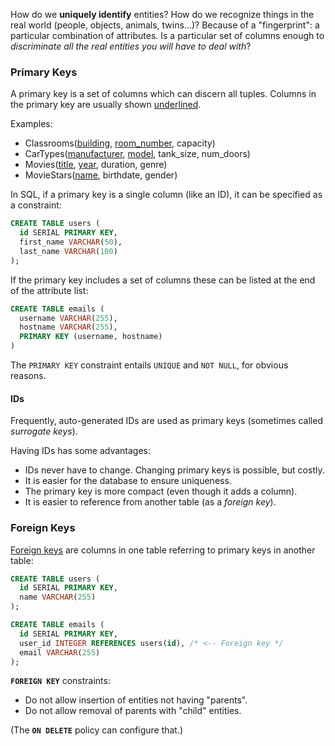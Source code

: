 

How do we **uniquely identify** entities? How do we recognize things in the real world (people, objects, animals, twins...)? Because of a "fingerprint": a particular combination of attributes. Is a particular set of columns enough to *discriminate all the real entities you will have to deal with*?

### Primary Keys

A primary key is a set of columns which can discern all tuples. Columns in the primary key are usually shown <u>underlined</u>.

Examples:
- Classrooms(<u>building</u>, <u>room_number</u>, capacity)
- CarTypes(<u>manufacturer</u>, <u>model</u>, tank_size, num_doors)
- Movies(<u>title</u>, <u>year</u>, duration, genre)
- MovieStars(<u>name</u>, birthdate, gender)

In SQL, if a primary key is a single column (like an ID), it can be specified as a constraint:



```SQL
CREATE TABLE users (
  id SERIAL PRIMARY KEY,
  first_name VARCHAR(50),
  last_name VARCHAR(100)
);
```



If the primary key includes a set of columns these can be listed at the end of the attribute list:



```SQL
CREATE TABLE emails (
  username VARCHAR(255),
  hostname VARCHAR(255),
  PRIMARY KEY (username, hostname)
)
```



The `PRIMARY KEY` constraint entails `UNIQUE` and `NOT NULL`, for obvious reasons.

#### IDs

Frequently, auto-generated IDs are used as primary keys (sometimes called *surrogate keys*).

Having IDs has some advantages:
- IDs never have to change. Changing primary keys is possible, but costly.
- It is easier for the database to ensure uniqueness.
- The primary key is more compact (even though it adds a column).
- It is easier to reference from another table (as a *foreign key*).


### Foreign Keys

[Foreign keys](https://www.postgresql.org/docs/15/ddl-constraints.html#DDL-CONSTRAINTS-FK) are columns in one table referring to primary keys in another table:



```SQL
CREATE TABLE users (
  id SERIAL PRIMARY KEY,
  name VARCHAR(255)
);

CREATE TABLE emails (
  id SERIAL PRIMARY KEY,
  user_id INTEGER REFERENCES users(id), /* <-- Foreign key */
  email VARCHAR(255)
);
```



**`FOREIGN KEY`** constraints:

- Do not allow insertion of entities not having "parents".
- Do not allow removal of parents with "child" entities.

(The **`ON DELETE`** policy can configure that.)

